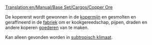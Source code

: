 [[Translation:en/Manual/Base Set/Cargos/Copper Ore]]

{{nl/Vracht|name=Kopererts
|image=Copperoremine.png
|geproduceerd=[[nl/Manual/Base Set/Industries/Kopermijn|Kopermijn]]
|geaccepteerd=[[nl/Manual/Base Set/Industries/Fabriek|Fabriek]]
}}
De kopererst wordt gewonnen in de [[nl/Manual/Base Set/Industries/Kopermijn|kopermijn]] en gesmolten en geraffineerd in de [[nl/Manual/Base Set/Industries/Fabriek|fabriek]] om er kookgereedschap, pijpen, draden en andere koperen [[nl/goederen|goederen]] van te maken.

Kan alleen gevonden worden in [[nl/Manual/Klimaat#Subtropisch|subtropisch klimaat]].